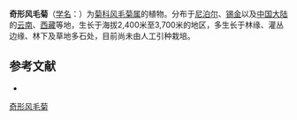 {{Speciesbox
| name = 奇形风毛菊
| status = 
| status_system = 
| image =
| genus = Saussurea
| species = fastuosa
| authority = (Decne.) Sch. -Bip.
}}

'''奇形风毛菊'''（[[学名|学名]]：{{lang|la|''Saussurea fastuosa''}}）为[[菊科|菊科]][[风毛菊属|风毛菊属]]的植物。分布于[[尼泊尔|尼泊尔]]、[[锡金|锡金]]以及[[中国大陆|中国大陆]]的[[云南|云南]]、[[西藏|西藏]]等地，生长于海拔2,400米至3,700米的地区，多生长于林缘、灌丛边缘、林下及草地多石处，目前尚未由人工引种栽培。

== 参考文献 ==
<div class="references-small">
* {{cite web| url =http://www.bioinfo.cn/db05/KmzwSpecies.php?action=view&id=5313| title =奇形风毛菊| work =《中国高等植物数据库全库》| publisher =中国科学院微生物研究所| author =昆明植物研究所| accessdate =2009-02-24| archive-date =2018-06-28| archive-url =https://web.archive.org/web/20180628204035/http://www.bioinfo.cn/db05/KmzwSpecies.php?action=view| dead-url =yes}}
</div>
{{Taxonbar|from=Q10942176}}

[[Category:风毛菊属|奇形风毛菊]]


{{植物小作品}}